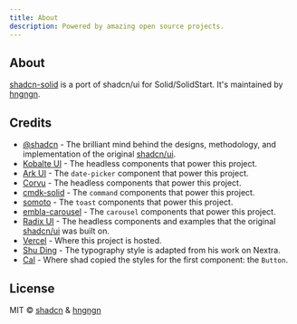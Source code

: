 ```yaml
---
title: About
description: Powered by amazing open source projects.
---
```


## About

[shadcn-solid](https://shadcn-solid.com) is a port of shadcn/ui for Solid/SolidStart. It's maintained by [hngngn](https://twitter.com/hnggngnn).

## Credits

- [@shadcn](https://twitter.com/shadcn) - The brilliant mind behind the designs, methodology, and implementation of the original [shadcn/ui](https://ui.shadcn.com).
- [Kobalte UI](https://kobalte.dev) - The headless components that power this project.
- [Ark UI](https://ark-ui.com) - The `date-picker` component that power this project.
- [Corvu](https://corvu.dev) - The headless components that power this project.
- [cmdk-solid](https://cmdk-solid.vercel.app) - The `command` components that power this project.
- [somoto](https://oc1s.github.io/somo) - The `toast` components that power this project.
- [embla-carousel](https://www.embla-carousel.com) - The `carousel` components that power this project.
- [Radix UI](https://www.radix-ui.com) - The headless components and examples that the original [shadcn/ui](https://ui.shadcn.com) was built on.
- [Vercel](https://vercel.com) - Where this project is hosted.
- [Shu Ding](https://shud.in) - The typography style is adapted from his work on Nextra.
- [Cal](https://cal.com) - Where shad copied the styles for the first component: the `Button`.

## License

MIT © [shadcn](https://shadcn.com) & [hngngn](https://twitter.com/hnggngnn)

